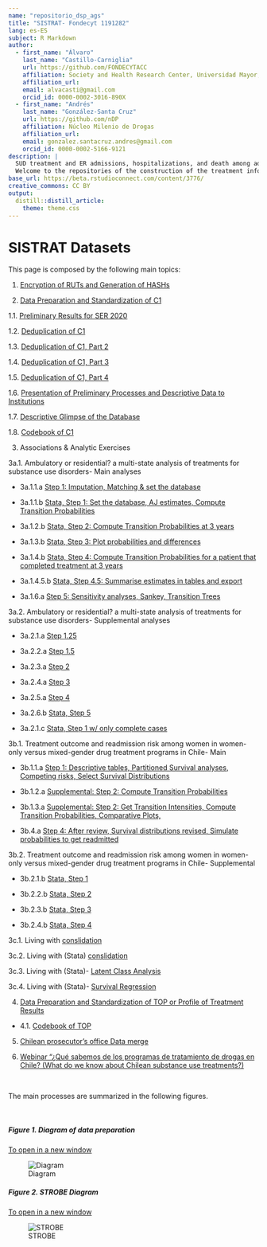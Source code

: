 ```yaml
---
name: "repositorio_dsp_ags"
title: "SISTRAT- Fondecyt 1191282"
lang: es-ES
subject: R Markdown
author:
  - first_name: "Álvaro"
    last_name: "Castillo-Carniglia"
    url: https://github.com/FONDECYTACC
    affiliation: Society and Health Research Center, Universidad Mayor,Santiago, Chile; Department of Epidemiology, Columbia University Mailman School of Public Health, New York, United States; Department of Population Health and Center for Opioid Epidemiology and Policy, New York University Grossman School of Medicine, New York, United States
    affiliation_url: 
    email: alvacasti@gmail.com
    orcid_id: 0000-0002-3016-890X
  - first_name: "Andrés"
    last_name: "González-Santa Cruz"
    url: https://github.com/nDP
    affiliation: Núcleo Milenio de Drogas
    affiliation_url: 
    email: gonzalez.santacruz.andres@gmail.com
    orcid_id: 0000-0002-5166-9121
description: |
  SUD treatment and ER admissions, hospitalizations, and death among adult patients in Chile <br>
  Welcome to the repositories of the construction of the treatment information system (SISTRAT) datasets. On this repository you can find the different processes and actions taken to standardize and prepare the data for the analysis of the investigators of the project.
base_url: https://beta.rstudioconnect.com/content/3776/
creative_commons: CC BY
output: 
  distill::distill_article:
    theme: theme.css
---
```


# SISTRAT Datasets

This page is composed by the following main topics:

1.  [Encryption of RUTs and Generation of HASHs](Encript.html)

2.  [Data Preparation and Standardization of C1](Data_prep_C1)

1.1. [Preliminary Results for SER 2020](SER_Stata.html)

1.2. [Deduplication of C1](Duplicates)

1.3. [Deduplication of C1, Part 2](Duplicates2)

1.4. [Deduplication of C1, Part 3](Duplicates3)

1.5. [Deduplication of C1, Part 4](Duplicates4)

1.6. [Presentation of Preliminary Processes and Descriptive Data to Institutions](Presentación2)

1.7. [Descriptive Glimpse of the Database](Desc)

1.8. [Codebook of C1](codebook)

3.  Associations & Analytic Exercises

3a.1. Ambulatory or residential? a multi-state analysis of treatments for substance use disorders- Main analyses

-   3a.1.1.a [Step 1: Imputation, Matching & set the database](Matching_Process1_APR_22)

-   3a.1.1.b [Stata, Step 1: Set the database, AJ estimates, Compute Transition Probabilities](Matching_Process1_stata_APR_22)

-   3a.1.2.b [Stata, Step 2: Compute Transition Probabilities at 3 years](Matching_Process2_stata_APR_22)

-   3a.1.3.b [Stata, Step 3: Plot probabilities and differences](Matching_Process3_stata_APR_22)

-   3a.1.4.b [Stata, Step 4: Compute Transition Probabilities for a patient that completed treatment at 3 years](Matching_Process4_stata_APR_22)

-   3a.1.4.5.b [Stata, Step 4.5: Summarise estimates in tables and export](Matching_Process4_5_stata_APR_22)

-   3a.1.6.a [Step 5: Sensitivity analyses, Sankey, Transition Trees](Matching_Process5_APR_22)

3a.2. Ambulatory or residential? a multi-state analysis of treatments for substance use disorders- Supplemental analyses

-   3a.2.1.a [Step 1.25](Matching_Process1_25_APR_22)

-   3a.2.2.a [Step 1.5](Matching_Process15_APR_22)

-   3a.2.3.a [Step 2](Matching_Process2_APR_22)

-   3a.2.4.a [Step 3](Matching_Process3_APR_22)

-   3a.2.5.a [Step 4](Matching_Process4_APR_22)

-   3a.2.6.b [Stata, Step 5](Matching_Process5_stata_APR_22)

-   3a.2.1.c [Stata, Step 1 w/ only complete cases](Matching_Process1_stata_APR_22_cc)

3b.1. Treatment outcome and readmission risk among women in women-only versus mixed-gender drug treatment programs in Chile- Main

-   3b.1.1.a [Step 1: Descriptive tables, Partitioned Survival analyses, Competing risks, Select Survival Distributions](Proyecto_carla3)

-   3b.1.2.a [Supplemental: Step 2: Compute Transition Probabilities](Proyecto_carla32)

-   3b.1.3.a [Supplemental: Step 2: Get Transition Intensities, Compute Transition Probabilities, Comparative Plots,](Proyecto_carla33)

-   3b.4.a [Step 4: After review, Survival distributions revised, Simulate probabilities to get readmitted](Proyecto_carla34)

3b.2. Treatment outcome and readmission risk among women in women-only versus mixed-gender drug treatment programs in Chile- Supplemental

-   3b.2.1.b [Stata, Step 1](Proyecto_carla1_stata_JUN_21)

-   3b.2.2.b [Stata, Step 2](Proyecto_carla2_stata_JUN_21)

-   3b.2.3.b [Stata, Step 3](Proyecto_carla3_stata_JUN_21)

-   3b.2.4.b [Stata, Step 4](Proyecto_carla4_stata_JUN_21)

3c.1. Living with [conslidation](analisis_joel2)

3c.2. Living with (Stata) [conslidation](analisis_joel_oct_2021_stata1)

3c.3. Living with (Stata)- [Latent Class Analysis](analisis_joel_oct_2021_stata2)

3c.4. Living with (Stata)- [Survival Regression](analisis_joel_oct_2021_stata3)

4.  [Data Preparation and Standardization of TOP or Profile of Treatment Results](Data_prep_TOP)

-   4.1. [Codebook of TOP](codebook_TOP)

5.  [Chilean prosecutor's office Data merge](Fiscalia_merge)

6.  [Webinar "¿Qué sabemos de los programas de tratamiento de drogas en Chile? (What do we know about Chilean substance use treatments?)](https://youtu.be/xuROIbzEw5I)

<br>

The main processes are summarized in the following figures.

<br>

##### Figure 1. Diagram of data preparation

<a href="https://fondecytacc.github.io/SUD_health_Chile.github.io/Figures/RUT_Administraci%C3%B3n.svg" target="_blank">To open in a new window</a>

![Diagram](Figures/RUT_Administraci%C3%B3n.svg)

##### Figure 2. STROBE Diagram

<a href="https://fondecytacc.github.io/SUD_health_Chile.github.io/Figures/Diagram_STROBE.svg" target="_blank">To open in a new window</a>

![STROBE](Figures/Diagram_STROBE.svg)
